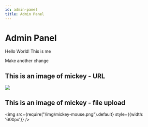 ```yaml
---
id: admin-panel
title: Admin Panel
---
```




# Admin Panel

Hello World! This is me&#x20;



Make another change



## This is an image of mickey - URL

![](https://upload.wikimedia.org/wikipedia/commons/4/4f/Mickey_Mouse_%28poster_version%29.svg)



## This is an image of mickey - file upload

<img src={require("/img/mickey-mouse.png").default} style={{width: '600px'}} />
